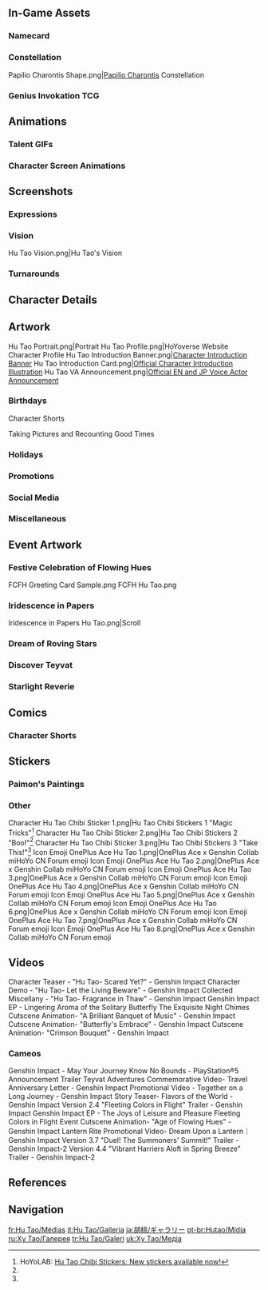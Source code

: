 {{CharacterTabs}}
{{TOC Limit}}
==In-Game Assets==
{{Assets}}

===Namecard===
{{Assets/Namecard|Spirit Soother|Hu Tao}}

===Constellation===
<gallery>Papilio Charontis Shape.png|[[Papilio Charontis]] Constellation</gallery>

===Genius Invokation TCG===
{{Main|Genius Invokation TCG}}
{{Genius Invokation TCG Cards by Featured Gallery}}

==Animations==
===Talent GIFs===
{{Talent Previews by Character|Hu Tao}}

===Character Screen Animations===
{{Preview/CharacterAnimations}}

==Screenshots==
===Expressions===
{{Character Expression|Hu Tao|Default|Wink|Pensive}}

===Vision===
<gallery>Hu Tao Vision.png|Hu Tao's Vision</gallery>

===Turnarounds===
{{Turnarounds}}

==Character Details==
{{Files by Character Gallery|character=Hu Tao|Character Details}}

==Artwork==
<gallery>
Hu Tao Portrait.png|Portrait
Hu Tao Profile.png|HoYoverse Website Character Profile
Hu Tao Introduction Banner.png|[https://www.hoyolab.com/article/214658 Character Introduction Banner]
Hu Tao Introduction Card.png|[https://twitter.com/GenshinImpact/status/1365511979935301640 Official Character Introduction Illustration]
Hu Tao VA Announcement.png|[https://twitter.com/GenshinImpact/status/1365542178211045376 Official EN and JP Voice Actor Announcement]
</gallery>

===Birthdays===
{{Files by Character Gallery|Hu Tao Birthday Artwork|character = Hu Tao|not1=Character Shorts|not2=Taking Pictures and Recounting Good Times Images}}

;Character Shorts
{{Files by Character Gallery|Hu Tao Birthday Artwork|character = Hu Tao|not1=Character Birthday Artwork|not2=Taking Pictures and Recounting Good Times Images}}

;Taking Pictures and Recounting Good Times
{{Main|Taking Pictures and Recounting Good Times/Hu Tao}}
{{Files by Character Gallery|Hu Tao Birthday Artwork|character = Hu Tao|not1=Character Shorts|not2=Character Birthday Artwork}}

===Holidays===
{{Files by Character Gallery|Holiday Artwork}}

===Promotions===
{{Files by Character Gallery|Promotional Artwork}}

===Social Media===
{{Files by Character Gallery|Social Media Celebration}}

===Miscellaneous===
{{Files by Character Gallery|Miscellaneous Artwork}}

==Event Artwork==
===Festive Celebration of Flowing Hues===
{{Main|Festive Celebration of Flowing Hues}}
<gallery>
FCFH Greeting Card Sample.png
FCFH Hu Tao.png
</gallery>

===Iridescence in Papers===
{{Main|Iridescence in Papers}}
<gallery>
Iridescence in Papers Hu Tao.png|Scroll
</gallery>

===Dream of Roving Stars===
{{Main|Dream of Roving Stars}}
{{Files by Character Gallery|Dream of Roving Stars Images}}

===Discover Teyvat===
{{Main|Discover Teyvat}}
{{Files by Character Gallery|Discover Teyvat Images}}

===Starlight Reverie===
{{Main|Starlight Reverie}}
{{Files by Character Gallery|Starlight Reverie Images}}

==Comics==
===Character Shorts===
{{Files by Character Gallery|Character Shorts|character = Hu Tao|not1=Hu Tao Birthday Artwork}}

==Stickers==
===Paimon's Paintings===
{{Paimon's Paintings Images|Hu Tao|nochar=1|nopplink=1}}

===Other===
<gallery>
Character Hu Tao Chibi Sticker 1.png|Hu Tao Chibi Stickers 1 "Magic Tricks"<ref name="Hu Tao Chibi Stickers 2021-11-31">HoYoLAB: [https://www.hoyolab.com/article/1321402 Hu Tao Chibi Stickers: New stickers available now!]</ref>
Character Hu Tao Chibi Sticker 2.png|Hu Tao Chibi Stickers 2 "Boo!"<ref name="Hu Tao Chibi Stickers 2021-11-31" />
Character Hu Tao Chibi Sticker 3.png|Hu Tao Chibi Stickers 3 "Take This!"<ref name="Hu Tao Chibi Stickers 2021-11-31" />
Icon Emoji OnePlus Ace Hu Tao 1.png|OnePlus Ace x Genshin Collab miHoYo CN Forum emoji
Icon Emoji OnePlus Ace Hu Tao 2.png|OnePlus Ace x Genshin Collab miHoYo CN Forum emoji
Icon Emoji OnePlus Ace Hu Tao 3.png|OnePlus Ace x Genshin Collab miHoYo CN Forum emoji
Icon Emoji OnePlus Ace Hu Tao 4.png|OnePlus Ace x Genshin Collab miHoYo CN Forum emoji
Icon Emoji OnePlus Ace Hu Tao 5.png|OnePlus Ace x Genshin Collab miHoYo CN Forum emoji
Icon Emoji OnePlus Ace Hu Tao 6.png|OnePlus Ace x Genshin Collab miHoYo CN Forum emoji
Icon Emoji OnePlus Ace Hu Tao 7.png|OnePlus Ace x Genshin Collab miHoYo CN Forum emoji
Icon Emoji OnePlus Ace Hu Tao 8.png|OnePlus Ace x Genshin Collab miHoYo CN Forum emoji
</gallery>

==Videos==
<gallery>
Character Teaser - "Hu Tao- Scared Yet?" - Genshin Impact
Character Demo - "Hu Tao- Let the Living Beware" - Genshin Impact
Collected Miscellany - "Hu Tao- Fragrance in Thaw" - Genshin Impact
Genshin Impact EP - Lingering Aroma of the Solitary Butterfly
The Exquisite Night Chimes Cutscene Animation- "A Brilliant Banquet of Music" - Genshin Impact
Cutscene Animation- "Butterfly's Embrace" - Genshin Impact
Cutscene Animation- "Crimson Bouquet" - Genshin Impact
</gallery>

===Cameos===
<gallery>
Genshin Impact - May Your Journey Know No Bounds - PlayStation®5 Announcement Trailer
Teyvat Adventures Commemorative Video- Travel Anniversary Letter - Genshin Impact
Promotional Video - Together on a Long Journey - Genshin Impact
Story Teaser- Flavors of the World - Genshin Impact
Version 2.4 "Fleeting Colors in Flight" Trailer - Genshin Impact
Genshin Impact EP - The Joys of Leisure and Pleasure
Fleeting Colors in Flight Event Cutscene Animation- "Age of Flowing Hues" - Genshin Impact
Lantern Rite Promotional Video- Dream Upon a Lantern｜Genshin Impact
Version 3.7 "Duel! The Summoners' Summit!" Trailer - Genshin Impact-2
Version 4.4 "Vibrant Harriers Aloft in Spring Breeze" Trailer - Genshin Impact-2
</gallery>

==References==
{{Reflist}}

==Navigation==
{{Character Navbox|Gallery}}

[[fr:Hu Tao/Médias]]
[[it:Hu Tao/Galleria]]
[[ja:胡桃/ギャラリー]]
[[pt-br:Hutao/Mídia]]
[[ru:Ху Тао/Галерея]]
[[tr:Hu Tao/Galeri]]
[[uk:Ху Тао/Медіа]]